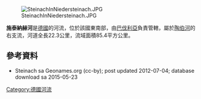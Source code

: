 {{No footnotes|time=2020-12-06T04:09:26+00:00}}
{{Coord|49|30|28.56|N|10|1|1.89|E|display=title}}
[[Image:SteinachInNiedersteinach.JPG|right]]

'''施泰納赫河'''是[[德國|德國]]的河流，位於該國東南部，由[[巴伐利亞|巴伐利亞]]負責管轄，屬於[[陶伯河|陶伯河]]的右支流，河道全長22.3公里，流域面積85.4平方公里。

==參考資料==
* Steinach sa Geonames.org (cc-by); post updated 2012-07-04; database download sa 2015-05-23

{{Germany-geo-stub}}
[[Category:德國河流|Category:德國河流]]